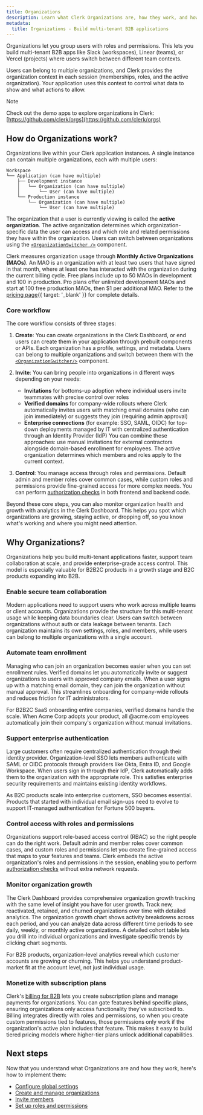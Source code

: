 ```yaml
---
title: Organizations
description: Learn what Clerk Organizations are, how they work, and how to build secure multi-tenant B2B applications with team workspaces, role-based access control, and streamlined enrollment.
metadata:
  title: Organizations - Build multi-tenant B2B applications
---
```


Organizations let you group users with roles and permissions. This lets you build multi-tenant B2B apps like Slack (workspaces), Linear (teams), or Vercel (projects) where users switch between different team contexts.

Users can belong to multiple organizations, and Clerk provides the organization context in each session (memberships, roles, and the active organization). Your application uses this context to control what data to show and what actions to allow.

> [!NOTE]
> Check out the demo apps to explore organizations in Clerk:
> [https://github.com/clerk/orgs](https://github.com/clerk/orgs)

## How do Organizations work?

Organizations live within your Clerk application instances. A single instance can contain multiple organizations, each with multiple users:

```
Workspace
└── Application (can have multiple)
    ├── Development instance
    │   └── Organization (can have multiple)
    │       └── User (can have multiple)
    └── Production instance
        └── Organization (can have multiple)
            └── User (can have multiple)
```

The organization that a user is currently viewing is called the **active organization**. The active organization determines which organization-specific data the user can access and which role and related permissions they have within the organization. Users can switch between organizations using the [`<OrganizationSwitcher />`](/docs/reference/components/organization/organization-switcher) component.

Clerk measures organization usage through **Monthly Active Organizations (MAOs)**. An MAO is an organization with at least two users that have signed in that month, where at least one has interacted with the organization during the current billing cycle. Free plans include up to 50 MAOs in development and 100 in production. Pro plans offer unlimited development MAOs and start at 100 free production MAOs, then $1 per additional MAO. Refer to the [pricing page](/pricing){{ target: '_blank' }} for complete details.

### Core workflow

The core workflow consists of three stages:

1. **Create**: You can create organizations in the Clerk Dashboard, or end users can create them in your application through prebuilt components or APIs. Each organization has a profile, settings, and metadata. Users can belong to multiple organizations and switch between them with the [`<OrganizationSwitcher/>`](/docs/reference/components/organization/organization-switcher) component.

1. **Invite**: You can bring people into organizations in different ways depending on your needs:
   - **Invitations** for bottoms-up adoption where individual users invite teammates with precise control over roles
   - **Verified domains** for company-wide rollouts where Clerk automatically invites users with matching email domains (who can join immediately) or suggests they join (requiring admin approval)
   - **Enterprise connections** (for example: SSO, SAML, OIDC) for top-down deployments managed by IT with centralized authentication through an Identity Provider (IdP)
     You can combine these approaches: use manual invitations for external contractors alongside domain-based enrollment for employees. The active organization determines which members and roles apply to the current context.

1. **Control**: You manage access through roles and permissions. Default admin and member roles cover common cases, while custom roles and permissions provide fine-grained access for more complex needs. You can perform [authorization checks](/docs/guides/organizations/control-access/check-access) in both frontend and backend code.

Beyond these core steps, you can also monitor organization health and growth with analytics in the Clerk Dashboard. This helps you spot which organizations are growing, staying active, or dropping off, so you know what's working and where you might need attention.

## Why Organizations?

Organizations help you build multi-tenant applications faster, support team collaboration at scale, and provide enterprise-grade access control. This model is especially valuable for B2B2C products in a growth stage and B2C products expanding into B2B.

### Enable secure team collaboration

Modern applications need to support users who work across multiple teams or client accounts. Organizations provide the structure for this multi-tenant usage while keeping data boundaries clear. Users can switch between organizations without auth or data leakage between tenants. Each organization maintains its own settings, roles, and members, while users can belong to multiple organizations with a single account.

### Automate team enrollment

Managing who can join an organization becomes easier when you can set enrollment rules. Verified domains let you automatically invite or suggest organizations to users with approved company emails. When a user signs up with a matching email domain, they can join the organization without manual approval. This streamlines onboarding for company-wide rollouts and reduces friction for IT administrators.

For B2B2C SaaS onboarding entire companies, verified domains handle the scale. When Acme Corp adopts your product, all @acme.com employees automatically join their company's organization without manual invitations.

### Support enterprise authentication

Large customers often require centralized authentication through their identity provider. Organization-level SSO lets members authenticate with SAML or OIDC protocols through providers like Okta, Entra ID, and Google Workspace. When users sign in through their IdP, Clerk automatically adds them to the organization with the appropriate role. This satisfies enterprise security requirements and maintains existing identity workflows.

As B2C products scale into enterprise customers, SSO becomes essential. Products that started with individual email sign-ups need to evolve to support IT-managed authentication for Fortune 500 buyers.

### Control access with roles and permissions

Organizations support role-based access control (RBAC) so the right people can do the right work. Default admin and member roles cover common cases, and custom roles and permissions let you create fine-grained access that maps to your features and teams. Clerk embeds the active organization's roles and permissions in the session, enabling you to perform [authorization checks](/docs/guides/organizations/control-access/check-access) without extra network requests.

### Monitor organization growth

The Clerk Dashboard provides comprehensive organization growth tracking with the same level of insight you have for user growth. Track new, reactivated, retained, and churned organizations over time with detailed analytics. The organization growth chart shows activity breakdowns across each period, and you can analyze data across different time periods to see daily, weekly, or monthly active organizations. A detailed cohort table lets you drill into individual organizations and investigate specific trends by clicking chart segments.

For B2B products, organization-level analytics reveal which customer accounts are growing or churning. This helps you understand product-market fit at the account level, not just individual usage.

### Monetize with subscription plans

Clerk's [billing for B2B](/docs/guides/billing/for-b2b) lets you create subscription plans and manage payments for organizations. You can gate features behind specific plans, ensuring organizations only access functionality they've subscribed to. Billing integrates directly with roles and permissions, so when you create custom permissions tied to features, those permissions only work if the organization's active plan includes that feature. This makes it easy to build tiered pricing models where higher-tier plans unlock additional capabilities.

## Next steps

Now that you understand what Organizations are and how they work, here's how to implement them:

- [Configure global settings](/docs/guides/organizations/configure)
- [Create and manage organizations](/docs/guides/organizations/create-and-manage)
- [Invite members](/docs/guides/organizations/add-members/invitations)
- [Set up roles and permissions](/docs/guides/organizations/control-access/roles-and-permissions)

